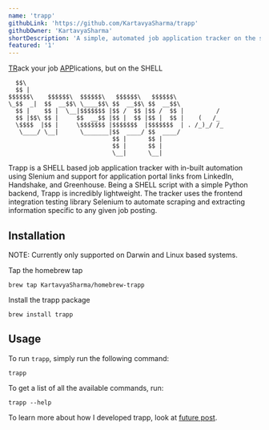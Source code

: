 ```yaml
---
name: 'trapp'
githubLink: 'https://github.com/KartavyaSharma/trapp'
githubOwner: 'KartavyaSharma'
shortDescription: 'A simple, automated job application tracker on the shell'
featured: '1'
---
```

<ins>TR</ins>ack your job <ins>APP</ins>lications, but on the SHELL


```
  $$\                                                              
  $$ |                                                             
$$$$$$\    $$$$$$\  $$$$$$\   $$$$$$\   $$$$$$\                    
\_$$  _|  $$  __$$\ \____$$\ $$  __$$\ $$  __$$\                   
  $$ |    $$ |  \__|$$$$$$$ |$$ /  $$ |$$ /  $$ |         /        
  $$ |$$\ $$ |     $$  __$$ |$$ |  $$ |$$ |  $$ |    (   /_        
  \$$$$  |$$ |     \$$$$$$$ |$$$$$$$  |$$$$$$$  | . /_)_/ /_       
   \____/ \__|      \_______|$$  ____/ $$  ____/                   
                             $$ |      $$ |                        
                             $$ |      $$ |                        
                             \__|      \__|                        
```

Trapp is a SHELL based job application tracker with in-built automation using Slenium and support for application portal links from LinkedIn, Handshake, and Greenhouse. Being a SHELL script with a simple Python backend, Trapp is incredibly lightweight. The tracker uses the frontend integration testing library Selenium to automate scraping and extracting information specific to any given job posting.

## Installation

NOTE: Currently only supported on Darwin and Linux based systems.

Tap the homebrew tap

```
brew tap KartavyaSharma/homebrew-trapp
```

Install the trapp package

```
brew install trapp
```

## Usage

To run `trapp`, simply run the following command:

```
trapp
```

To get a list of all the available commands, run:

```
trapp --help
```

To learn more about how I developed trapp, look at [future post](#).